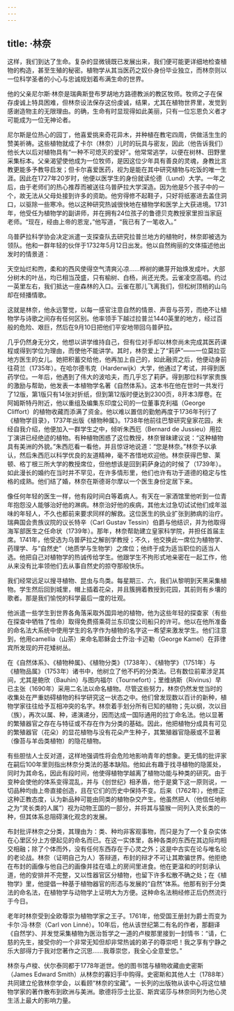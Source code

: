```yaml
---
---
---
```

title: ·林奈
---




这样，我们到达了生命。复杂的显微镜既已发展出来，我们便可能更详细地检查植物的构造，甚至生殖的秘密。植物学从其当医药之奴仆身份毕业独立，而林奈则以一位科学圣者的小心与忠诚规划着布满生命的世界。

他的父亲尼尔斯·林奈是瑞典斯登布罗胡地方路德教派的教区牧师。牧师之子在保存虔诚上特具困难，但林奈设法保存这份虔诚，结果，尤其在植物世界里，发觉到感谢造物主的无限理由。的确，生命有时显现得如此美丽，只有一位忘恩负义者才可能成为一位无神论者。

尼尔斯是位热心的园丁，他喜爱挑来奇花异木，并种植在教宅四周，供做活生生的赞美祈祷。这些植物就成了卡尔（林奈）儿时的玩具与密友，因此（他告诉我们）他长大以后对植物具有“一种不可熄灭的爱好”。他常常逃学，以便在树林、田野里采集标本。父亲渴望使他成为一位牧师，是因这位少年具有善良的灵魂，身教比言教更能多予教导启发；但卡尔喜爱医药，视为是能在其中研究植物与吃饭的唯一生涯。因此在1727年20岁时，他便以医学生的身份就读伦德（Lund）大学。一年之后，由于老师们的热心推荐而被送往乌普萨拉大学深造。因为他是5个孩子中的一个，故无法从父母处接到许多的资助。他穷得修不起鞋子，只好将纸塞进去盖住洞口，以驱除一些寒冷。他以这种研究热诚很快地在植物学和医学上大获进境。1731年，他受任为植物学的副讲师，并在拥有24位孩子的鲁德贝克教授家里担当家庭老师。“现在，经由上帝的恩宠，”他写道，“我已有了一笔收入。”

乌普萨拉科学协会决定派遣一支探查队去研究拉普兰地方的植物时，林奈即被选为领队。他和一群年轻的伙伴于1732年5月12日出发。他以自然绚丽的文体描述他出发时的情景道：

天空灿烂和煦，柔和的西风使得空气清爽沁凉……桦树的嫩芽开始焕发成叶。大部分树木的叶丛，均已相当茂盛，只有榆树、白杨，尚还光秃。云雀凌空高唱。约过一英里左右，我们抵达一座森林的入口。云雀在那儿飞离我们，但松树顶梢的山乌却在倾播情歌。



这就是林奈，他永远警觉，以每一感官注意自然的情景、声音与芬芳，而绝不让植物学与诗歌之间存有任何区别。他率领手下越过拉普兰1440英里的地方，经过百般的危险、艰巨，然后在9月10日把他们平安地带回乌普萨拉。

几乎仍然身无分文，他想以讲学维持自己，但有位对手却以林奈尚未完成其医药课程或得到学位为理由，而使他不能讲学。其时，林奈爱上了“莉萨”——一位莫拉亚地方医生的女儿。她把积蓄交给他，他再加上自己的，如此融资之后，他便动身前往荷兰（1735年）。在哈尔德韦克（Harderwijk）大学，他通过了考试，并得到医药学位。一年后，他遇到了伟大的波哈夫，而几乎忘了莉萨。得到那位科学家贵族的激励与帮助，他发表一本植物学名著《自然体系》。这本书在他在世时一共发行了12版，第1版只有14张对折纸，但到第12版时便达到2300页，8开本3厚卷。在阿姆斯特丹附近，他以重组及编集东印度公司的一位董事克利福（George Cliffort）的植物收藏而添满了资金。他以难以置信的勤勉再度于1736年刊行了《植物学目录》，1737年出版《植物种属》。1738年他前往巴黎研究皇家花园，未经自我介绍，他便加入一群学生之中，倾听朱西厄（Bernard de Jussieu）用拉丁演讲已经绝迹的植物。有种植物困惑了这位教授，林奈冒昧建议说：“这种植物具有美洲的外貌。”朱西厄看一看他，并且惊讶地说道：“您是林奈。”林奈予以承认，然后朱西厄以科学优良的友道精神，毫不吝惜地欢迎他。林奈获得巴黎、莱顿、格丁根三所大学的教授席位，但他想该是回到莉萨身边的时候了（1739年）。如此漫长的婚约在当时并不罕见，在许多情形里，他们也许有功于道德的稳定与性格的成熟。他们结了婚，林奈在斯德哥尔摩以一个医生身份定居下来。

像任何年轻的医生一样，他有段时间白等着病人。有天在一家酒馆里他听到一位青年抱怨没人能够治好他的淋病。林奈治好他的疾病，其他太过急切试试他们成年滋味的年轻人，不久也都前来要求同样的解救。这位医生的执业扩张到肺病的治疗。瑞典国会贵族议院的议长特辛（Carl Gustav Tessin）伯爵与他结识，并为他取得海军部医生之任命状（1739年）。那年，林奈帮助建立皇家科学院，并担任首届主席。1741年，他受选为乌普萨拉之解剖学教授；不久，他交换此一席位为植物学、药理学、与“自然史”（地质学与生物学）之席位；他终于成为适当职位的适当人选。他把自己对植物学的热诚传给学生。他跟学生不拘形式地亲密在一起工作，他从来没有比率领他们去从事自然史的掠夺那般快乐。

我们经常远足以搜寻植物、昆虫与鸟类。每星期三、六，我们从黎明到天黑采集植物。学生然后回到城里，帽上插着花朵，并且簇拥着教授到花园，其前则有乡壤的歌者。那是我们愉悦的科学最后一度的壮观。



他派遣一些学生到世界各角落采取外国异地的植物，他为这些年轻的探查家（有些在探查中牺牲了性命）取得免费搭乘荷兰东印度公司船只的许可。他以在他所准备的命名法大系统中使用学生的名字作为植物的名字这一希望来激发学生。他们注意到，他用camellia（山茶）来命名耶稣会士乔治·卡迈勒（George Kamel）在菲律宾所发现的开花矮树丛。

在《自然体系》、《植物种属》、《植物分类》（1738年）、《植物学》（1751年）与《植物品属》（1753年）诸书中，他树立了他不朽的分类法。已有数位前辈涉足其间，尤其是鲍欣（Bauhin）与图内福尔（Tournefort）；里维纳斯（Rivinus）早已主张（1690年）采用二名法以命名植物。尽管这些努力，林奈仍然发觉当时的收集处在严重妨碍植物的科学研究这一状态之中。他们曾发现数以百计的新种，植物学家往往给予互相冲突的名字。林奈着手划分所有已知的植物；先以纲，次以目（族），再次以属、种，递演递分，因而达成一国际通用的拉丁命名法。他以显著的繁殖器官之存在与特征或不存在作为分类的基础。因此，他把植物分成具有可见的繁殖器官（花朵）的显花植物与没有花朵产生种子，其繁殖器官隐蔽或不显著（像苔与羊齿类植物）的隐花植物。

有些胆怯人士反对道，这样地强调性将会危险地影响青年的想象。更无情的批评家在嗣后100年里则指出林奈分类法的基本缺陷。他如此有趣于找寻植物的隐匿处，同时为其命名，因此有段时间，他使得植物学越离了植物功能与种类的研究。由于变种会使他的体系变得混乱，并与《创世纪》相矛盾，他于是奠下这一原则说，一切品种均由上帝直接创造，且在它们的历史中保持不变。后来（1762年），他修正这种正教态度，认为新品种可能由同类的植物杂交产生。他虽然把人（他信任地称之为“灵长类的人属”）视为动物王国的一部分，并将其与猿猴一同列入灵长类的一种，但其体系总阻碍演化观念的发展。

布封批评林奈之分类，其理由为：类、种均非客观事物，而只是为了一个复杂实体在心里区分上方便起见的命名而已。在这一实体里，各种各类的东西在其边际均相交相融；除了个体而外，没有任何东西存在于心灵之外；这是中古实在论与唯名论的老论战。林奈（证明自己为人）答辩道，布封的辩才不可让其欺骗世界。他拒绝在布封的画像与他自己的画像并挂在墙上的房间里进食。他在更温和的时刻承认道，他的安排并不完整，又以性器官区分植物，也留下许多松散不确之处；在《植物学》里，他提倡一种基于植物器官的形态与发展的“自然”体系。他那有别于分类法的命名法，在植物学与动物学上证明大为方便。这种命名法稍经修正后仍然流行于今日。

老年时林奈受到全欧尊崇为植物学家之王子。1761年，他受国王册封为爵士而变为卡尔·冯·林奈（Carl von Linné）。10年后，他从该世纪第二有名的作者，那翻译《自然学》、并发觉采集植物为医治哲学之一道的卢梭那里接到一封情书：“请，仁慈的先生，接受你的一个非常无知但却非常热诚的弟子的尊崇吧！我之享有宁静之乐大部得力于我对您著作之沉思……我尊崇您，我全心全意爱您。”

林奈与卢梭、伏尔泰同都于1778年逝世。他的图书馆与植物收藏由史密斯（James Edward Smith）从林奈的寡妇手中购得。史密斯和其他人士（1788年）共同建立伦敦林奈学会，以看顾“林奈的宝藏”。一长列的出版物从该中心将这位植物学家的著作散布到欧洲与美洲。歌德将莎士比亚、斯宾诺莎与林奈同列为他心灵生活上最大的影响力量。